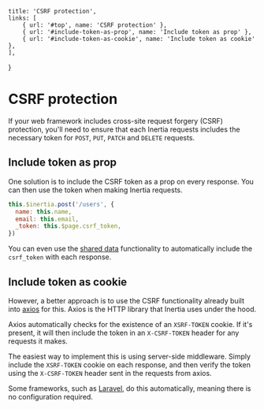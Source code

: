 
    title: 'CSRF protection',
    links: [
        { url: '#top', name: 'CSRF protection' },
        { url: '#include-token-as-prop', name: 'Include token as prop' },
        { url: '#include-token-as-cookie', name: 'Include token as cookie' },
    ],
}

# CSRF protection

If your web framework includes cross-site request forgery (CSRF) protection, you'll need to ensure that each Inertia requests includes the necessary token for `POST`, `PUT`, `PATCH` and `DELETE` requests.

## Include token as prop

One solution is to include the CSRF token as a prop on every response. You can then use the token when making Inertia requests.

~~~js
this.$inertia.post('/users', {
  name: this.name,
  email: this.email,
  _token: this.$page.csrf_token,
})
~~~

You can even use the <a href="/shared-data">shared data</a> functionality to automatically include the `csrf_token` with each response.

## Include token as cookie

However, a better approach is to use the CSRF functionality already built into [axios](https://github.com/axios/axios) for this. Axios is the HTTP library that Inertia uses under the hood.

Axios automatically checks for the existence of an `XSRF-TOKEN` cookie. If it's present, it will then include the token in an `X-CSRF-TOKEN` header for any requests it makes.

The easiest way to implement this is using server-side middleware. Simply include the `XSRF-TOKEN` cookie on each response, and then verify the token using the `X-CSRF-TOKEN` header sent in the requests from axios.

Some frameworks, such as [Laravel](https://github.com/laravel/framework/blob/5.8/src/Illuminate/Foundation/Http/Middleware/VerifyCsrfToken.php#L176-L188), do this automatically, meaning there is no configuration required.
